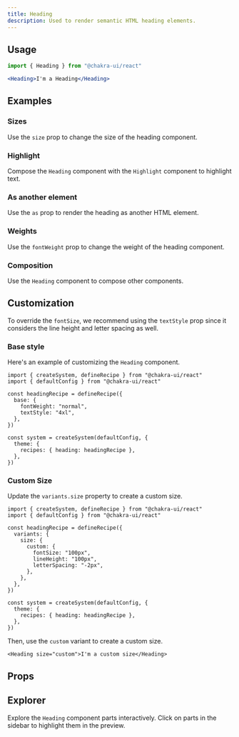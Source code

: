 ```yaml
---
title: Heading
description: Used to render semantic HTML heading elements.
---
```


<ExampleTabs name="heading-basic" />

## Usage

```js
import { Heading } from "@chakra-ui/react"
```

```jsx
<Heading>I'm a Heading</Heading>
```

## Examples

### Sizes

Use the `size` prop to change the size of the heading component.

<ExampleTabs name="heading-with-sizes" />

### Highlight

Compose the `Heading` component with the `Highlight` component to highlight
text.

<ExampleTabs name="heading-with-highlight" />

### As another element

Use the `as` prop to render the heading as another HTML element.

<ExampleTabs name="heading-with-as-prop" />

### Weights

Use the `fontWeight` prop to change the weight of the heading component.

<ExampleTabs name="heading-with-weights" />

### Composition

Use the `Heading` component to compose other components.

<ExampleTabs name="heading-with-composition" />

## Customization

To override the `fontSize`, we recommend using the `textStyle` prop since it
considers the line height and letter spacing as well.

### Base style

Here's an example of customizing the `Heading` component.

```tsx title="provider.tsx"
import { createSystem, defineRecipe } from "@chakra-ui/react"
import { defaultConfig } from "@chakra-ui/react"

const headingRecipe = defineRecipe({
  base: {
    fontWeight: "normal",
    textStyle: "4xl",
  },
})

const system = createSystem(defaultConfig, {
  theme: {
    recipes: { heading: headingRecipe },
  },
})
```

### Custom Size

Update the `variants.size` property to create a custom size.

```tsx title="provider.tsx"
import { createSystem, defineRecipe } from "@chakra-ui/react"
import { defaultConfig } from "@chakra-ui/react"

const headingRecipe = defineRecipe({
  variants: {
    size: {
      custom: {
        fontSize: "100px",
        lineHeight: "100px",
        letterSpacing: "-2px",
      },
    },
  },
})

const system = createSystem(defaultConfig, {
  theme: {
    recipes: { heading: headingRecipe },
  },
})
```

Then, use the `custom` variant to create a custom size.

```tsx
<Heading size="custom">I'm a custom size</Heading>
```

## Props

<PropTable component="Heading" part="Heading" />

## Explorer

Explore the `Heading` component parts interactively. Click on parts in the
sidebar to highlight them in the preview.

<Explorer name="heading-basic" />

